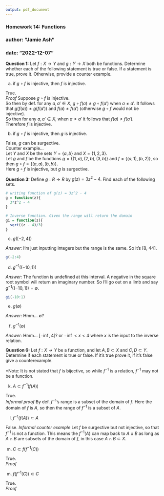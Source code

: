 ```yaml
---
output: pdf_document
---
```


### Homework 14: Functions
### author: "Jamie Ash"
### date: "2022-12-07"

**Question 1:** Let $f: X \rightarrow Y$ and $g: Y \rightarrow X$ both be functions. 
Determine whether each of the following statement is true or false. If a statement 
is true, prove it. Otherwise, provide a counter example. 

(a) if $g \circ f$ is injective, then $f$ is injective.

True.  
*Proof* Suppose $g \circ f$ is injective.   
So then by def. for any $a, a' \in X$, $g \circ f(a) \neq g \circ f(a')$ when 
$a \neq a'$. It follows that $g(f(a)) \neq g(f(a'))$ and $f(a) \neq f(a')$ 
(otherwise $g \circ f$ would not be injective).  
So then for any $a, a' \in X$, when $a \neq a'$ it follows that $f(a) \neq f(a')$.  
Therefore $f$ is injective.   


(b) if $g \circ f$ is injective, then $g$ is injective.  

False, $g$ can be surgective.   
Counter example...  
Let  $Y$ and $X$ be the sets $Y = \{a,b\}$ and $X = \{1, 2, 3\}$.   
Let $g$ and $f$ be the functions $g = \{ (1, a), (2, b), (3, b)\}$ 
and $f = \{(a, 1), (b, 2)\}$, so then $g \circ f = \{(a, a),(b, b)\}$.   
Here $g \circ f$ is injective, but $g$ is surgective.   
 
**Question 3:** Define $g: R \rightarrow R$ by $g(z) = 3z^2 - 4$. Find each of 
the following sets.

```r
# writing function of g(z) = 3z^2 - 4
g = function(z){
  3*z^2 - 4
} 

# Inverse function. Given the range will return the domain
gi = function(z){
  sqrt((z - 4)/3)
}
```

(c) $g([-2, 4])$  

*Answer:* I'm just inputting integers but the range is the same. So it's [8, 44].   
```r
g(-2:4)
```

(d) $g^{-1}((-10, 1))$ 

*Answer:* The function is undefined at this interval. A negative in the square root symbol
will return an imaginary number. So I'll go out on a limb and say $g^{-1}((-10, 1)) = \emptyset$.   

```r
gi(-10:1)
```

(e) $g(\emptyset)$  

*Answer:* Hmm... $\emptyset$?  

(f) $g^{-1}(\emptyset)$  

*Answer:* Hmm... $[-\inf, 4]$? or $- \inf < x < 4$ where $x$ is the input to the 
inverse relation.  

**Question 6:** Let $f: X \rightarrow Y$ be a function, and let $A,B \subset X$
and $C, D \subset Y$. Determine if each statement is true or false. If it's true
prove it, if it's false give a counterexample.  

*Note: It is not stated that $f$ is bijective, so while $f^{-1}$ is a 
relation, $f^{-1}$ may not be a function.

(k) $A \subset f^{-1}(f(A))$  

True.   
*Informal proof*
By def. $f^{-1}$'s range is a subset of the domain of $f$. Here the domain of 
$f$ is $A$, so then the range of $f^{-1}$ is a subset of $A$.   

(l) $f^{-1}(f(A)) \subset A$  

False. 
*Informal counter example*
Let $f$ be surgective but not injective, so that $f^{-1}$ is not a 
function. This means the $f^{-1}(A)$ can map back to $A \cup B$ as long as 
$A \cap B$ are subsets of the domain of $f$, in this case $A \cap B \subset X$. 

(m) $C \subset f(f^{-1}(C))$  

True.  
*Proof*

(m) $f(f^{-1}(C)) \subset C$  

True.  
*Proof*





































